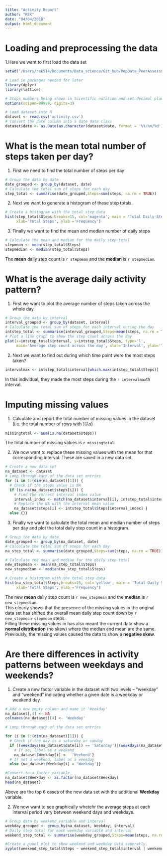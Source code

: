```yaml
---
title: "Activity Report"
author: "REK"
date: "04/04/2018"
output: html_document
---
```


# Loading and preprocessing the data  
1.Here we want to first load the data set  

```r

setwd('/Users/rek514/Documents/Data_science/Git_hub/RepData_PeerAssessment1')

# Load in packages needed for later
library(dplyr)
library(lattice)

# Stops numbers being shown in Scientific notation and set decimal places to 3
options(scipen=99999, digits=3)

# Load dataset into R
dataset <- read.csv('activity.csv')
# Convert the date column into a date data class
dataset$date <- as.Date(as.character(dataset$date, format = '%Y/%m/%d'))
```

# What is the mean total number of steps taken per day?

1. First we need to find the total number of steps per day
```r
# Group the data by date
date_grouped <- group_by(dataset, date)
# Calculate the total sum of steps for each day
step_total <- summarise(date_grouped,Steps=sum(steps, na.rm = TRUE))
```

2. Next we want to generate a histogram of these step totals.
``` r
# Create a histogram with the total step data
hist(step_total$Steps,breaks=15, col='magenta', main = 'Total Daily Steps',
     xlab='Total Steps', ylab ='Frequency')
```

3. Finally we want to find the mean and median number of daily steps
```r
# Calculate the mean and median for the daily step total
stepmean <- mean(step_total$Steps)
stepmedian <- median(step_total$Steps)
```
The  **mean** daily step count is `r stepmean` and the **median** is `r stepmedian`.


# What is the average daily activity pattern?
1. First we want to plot the average number of steps taken across the whole day.

```r
# Group the data by interval
interval_grouped <- group_by(dataset, interval)
# Calculate the total sum of steps for each interval during the day
intstep_total <- summarise(interval_grouped,Steps=mean(steps, na.rm = TRUE))
# Plot a line graph to show the step count across the day
plot(x=intstep_total$interval, y=intstep_total$Steps, type='l',
     main='Average step count across the day', xlab='Interval', ylab='Total Steps', lwd=2.5, col='blue')
```

2. Next we want to find out during which time point were the most steps taken?
```r
intervalmax <- intstep_total$interval[which.max(intstep_total$Steps)]
```
In this individual, they made the most steps during the `r intervalmax`th interval.

# Imputing missing values

1. Calculate and report the total number of missing values in the dataset (i.e. the total number of rows with 𝙽𝙰s)
``` r
missingtotal <- sum(is.na(dataset$steps))
```
The total number of missing values is `r missingtotal`.

2. We now want to replace these missing values with the mean for that corresponding interval. These are saved in a new data set.
```r
# Create a new data set
na_dataset <- dataset
# Loop through each of the data set entries
for (i in 1:(dim(na_dataset)[1])) {
  # Check if the steps value is NA
  if (is.na(na_dataset$steps[i])) {
    # Find the correct interval index value
    interval_index <- match(na_dataset$interval[i], intstep_total$interval)
    # Replace the NA with the interval mean value
    na_dataset$steps[i] <- intstep_total$Steps[interval_index] }
  else {}}
```

3. Finally we want to calculate the total mean and median number of steps per day  and plot the total daily step count in a histogram.

```r
# Group the data by date
date_grouped <- group_by(na_dataset, date)
# Calculate the total sum of steps for each day
na_step_total <- summarise(date_grouped,Steps=sum(steps, na.rm = TRUE))

# Calculate the mean and median for the daily step total
new_stepmean <- mean(na_step_total$Steps)
new_stepmedian <- median(na_step_total$Steps)

# Create a histogram with the total step data
hist(na_step_total$Steps,breaks=15, col='yellow', main = 'Total Daily Steps',
     xlab='Total Steps', ylab ='Frequency')
```

The new **mean** daily step count is `r new_stepmean` and the **median** is `r new_stepmedian`.  
This clearly shows that the presence of the missing values in the original data set has shifted the overall mean daily step count down by `r new_stepmean-stepmean` steps.   
Filling these missing values in has also meant the current data show a **normal distribution** (no skew) where the median and mean are the same. Previously, the missing values caused the data to show a **negative skew**.

# Are there differences in activity patterns between weekdays and weekends?

1. Create a new factor variable in the dataset with two levels – “weekday” and “weekend” indicating whether a given date is a weekday or weekend day.

```r
# Add a new empty column and name it 'Weekday'
na_dataset[,4] <- NA
colnames(na_dataset)[4] <- 'Weekday'

# Loop through each of the data set entries

for (i in 1:(dim(na_dataset)[1])) {
  # Check if the day is a saturday or sunday
  if ((weekdays(na_dataset$date[i]) == 'Saturday')|(weekdays(na_dataset$date[i]) == 'Sunday')){
    # If so, label as a weekend
    na_dataset$Weekday[i] <-  'Weekend'}
  # If not a weekend, label as a weekday
  else {na_dataset$Weekday[i] = 'Weekday'}}

#Convert to a factor variable
na_dataset$Weekday <- as.factor(na_dataset$Weekday)
head(na_dataset)
```

Above are the top 6 cases of the new data set with the additional **Weekday** variable.

2. We now want to see graphically whetehr the average steps at each interval period vary between weekend days and weekdays.

```r
# Group data by weekend variable and interval
weekday_grouped <- group_by(na_dataset, Weekday, interval)
# Daily step total for each weekday variable and interval
weekend_step_total <- summarise(weekday_grouped,Steps=mean(steps, na.rm = TRUE))

#Create a panel plot to show weekend and weekday data seperatly.
xyplot(weekend_step_total$Steps ~ weekend_step_total$interval | weekend_step_total$Weekday, type='l', layout=c(1,2), xlab = 'Time Interval', ylab = 'Total Step Count', lwd=2.5, col='red', main='Daily Step Count for the Weekend and Weekdays')

```
